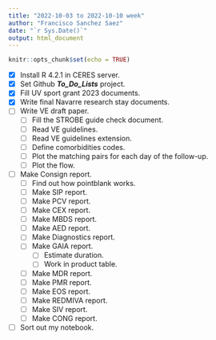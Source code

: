 ```yaml
---
title: "2022-10-03 to 2022-10-10 week"
author: "Francisco Sanchez Saez"
date: "`r Sys.Date()`"
output: html_document
---
```


```r
knitr::opts_chunk$set(echo = TRUE)
```

- [x] Install R 4.2.1 in CERES server.
- [x] Set Github ***To_Do_Lists*** project.
- [x] Fill UV sport grant 2023 documents.
- [x] Write final Navarre research stay documents.
- [ ] Write VE draft paper. 
  - [ ] Fill the STROBE guide check document.
  - [ ] Read VE guidelines.
  - [ ] Read VE guidelines extension.
  - [ ] Define comorbidities codes.
  - [ ] Plot the matching pairs for each day of the follow-up.
  - [ ] Plot the flow.
- [ ] Make Consign report.
  - [ ] Find out how pointblank works.
  - [ ] Make SIP report.
  - [ ] Make PCV report.
  - [ ] Make CEX report.
  - [ ] Make MBDS report.
  - [ ] Make AED report.
  - [ ] Make Diagnostics report.
  - [ ] Make GAIA report.
    - [ ] Estimate duration.
    - [ ] Work in product table.
  - [ ] Make MDR report.
  - [ ] Make PMR report.
  - [ ] Make EOS report.
  - [ ] Make REDMIVA report.
  - [ ] Make SIV report.
  - [ ] Make CONG report.
- [ ] Sort out my notebook.

